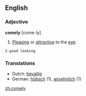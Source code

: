 ==English==
===Adjective===
'''comely''' [come-ly]

#[[Pleasing]] or [[attractive]] to the [[eye]].

 2.good looking

===Translations===
*Dutch: [[bevallig]]
*German: [[hübsch]] (1), [[ansehnlich]] (1)

[[zh:comely]]
